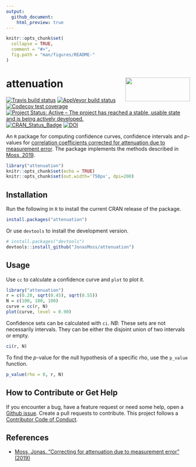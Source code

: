 ```yaml
---
output:
  github_document:
    html_preview: true
---
```


<!-- README.md is generated from README.Rmd. Please edit that file -->


```r
knitr::opts_chunk$set(
  collapse = TRUE,
  comment = "#>",
  fig.path = "man/figures/README-"
)
```

# attenuation <img src="man/figures/logo.png" align="right" width="177" height="65" />
[![Travis build status](https://travis-ci.org/JonasMoss/attenuation.svg?branch=master)](https://travis-ci.org/JonasMoss/attenuation)
[![AppVeyor build status](https://ci.appveyor.com/api/projects/status/github/JonasMoss/attenuation?branch=master&svg=true)](https://ci.appveyor.com/project/JonasMoss/attenuation)
[![Codecov test coverage](https://codecov.io/gh/JonasMoss/attenuation/branch/master/graph/badge.svg)](https://codecov.io/gh/JonasMoss/attenuation?branch=master)
[![Project Status: Active – The project has reached a stable, usable state and is being actively developed.](https://www.repostatus.org/badges/latest/active.svg)](https://www.repostatus.org/#active)
[![CRAN_Status_Badge](https://www.r-pkg.org/badges/version/attenuation)](https://cran.r-project.org/package=attenuation)
[![DOI](https://zenodo.org/badge/194718529.svg)](https://zenodo.org/badge/latestdoi/194718529)


An `R` package for computing confidence curves, confidence intervals and *p*-values for [correlation coefficients corrected for attenuation due to measurement error](https://en.wikipedia.org/wiki/Correction_for_attenuation). The package implements the methods described in [Moss, 2019](https://arxiv.org/abs/1911.01576).


```r
library("attenuation")
knitr::opts_chunk$set(echo = TRUE)
knitr::opts_chunk$set(out.width='750px', dpi=200)
```

## Installation

Run the following in `R` to install the current CRAN release of the package.

```r
install.packages("attenuation")
```

Or use `devtools` to install the development version.

```r
# install.packages("devtools")
devtools::install_github("JonasMoss/attenuation")
```

## Usage
Use `cc` to calculate a confidence curve and `plot` to plot it. 

```r
library("attenuation")
r = c(0.20, sqrt(0.45), sqrt(0.55))
N = c(100, 100, 100)
curve = cc(r, N)
plot(curve, level = 0.90)
```

Confidence sets can be calculated with `ci`. *NB*: These sets are not 
necessarily intervals. They can be either the disjoint union of two intervals or empty.

```R
ci(r, N)
```

To find the *p*-value for the null hypothesis of a specific rho, use the 
`p_value` function.
```R
p_value(rho = 0, r, N)
```

## How to Contribute or Get Help
If you encounter a bug, have a feature request or need some help, open a [Github issue](https://github.com/JonasMoss/attenuation/issues). Create a pull requests
to contribute. This project follows a [Contributor Code of Conduct](https://www.contributor-covenant.org/version/1/4/code-of-conduct.md).

## References

* [Moss, Jonas. "Correcting for attenuation due to measurement error" (2019)](https://arxiv.org/abs/1911.01576)
